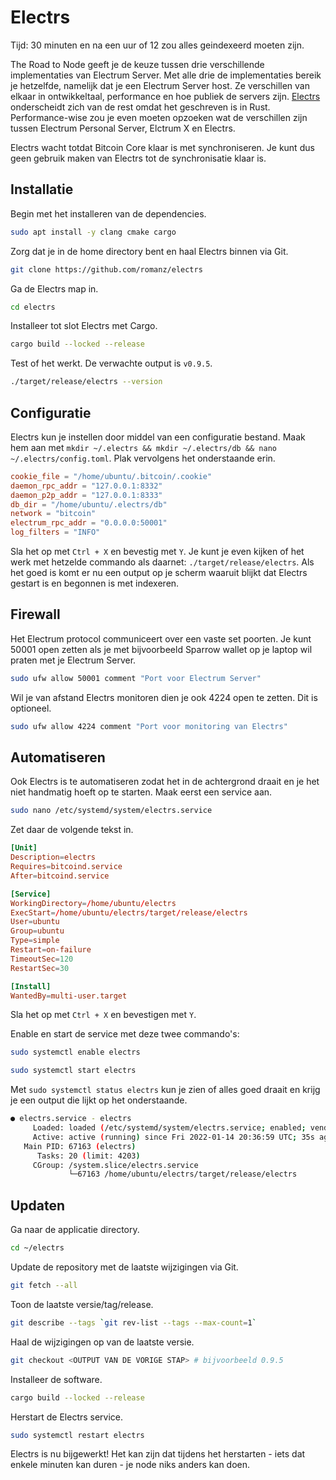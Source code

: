 

# Electrs

<Callout emoji="&#x2139;">
	Tijd: 30 minuten en na een uur of 12 zou alles geindexeerd moeten zijn.
</Callout>

The Road to Node geeft je de keuze tussen drie verschillende implementaties van Electrum Server. Met alle drie de implementaties bereik je hetzelfde, namelijk dat je een Electrum Server host. Ze verschillen van elkaar in ontwikkeltaal, performance en hoe publiek de servers zijn. [Electrs](https://github.com/romanz/electrs) onderscheidt zich van de rest omdat het geschreven is in Rust. Performance-wise zou je even moeten opzoeken wat de verschillen zijn tussen Electrum Personal Server, Elctrum X en Electrs.

Electrs wacht totdat Bitcoin Core klaar is met synchroniseren. Je kunt dus geen gebruik maken van Electrs tot de synchronisatie klaar is.

## Installatie

Begin met het installeren van de dependencies.

```bash
sudo apt install -y clang cmake cargo
```

Zorg dat je in de home directory bent en haal Electrs binnen via Git.

```bash
git clone https://github.com/romanz/electrs
```

Ga de Electrs map in.

```bash
cd electrs
```

Installeer tot slot Electrs met Cargo.

```bash
cargo build --locked --release
```

Test of het werkt. De verwachte output is `v0.9.5`.

```bash
./target/release/electrs --version
```

## Configuratie

Electrs kun je instellen door middel van een configuratie bestand. Maak hem aan met `mkdir ~/.electrs && mkdir ~/.electrs/db && nano ~/.electrs/config.toml`. Plak vervolgens het onderstaande erin.

```toml
cookie_file = "/home/ubuntu/.bitcoin/.cookie"
daemon_rpc_addr = "127.0.0.1:8332"
daemon_p2p_addr = "127.0.0.1:8333"
db_dir = "/home/ubuntu/.electrs/db"
network = "bitcoin"
electrum_rpc_addr = "0.0.0.0:50001"
log_filters = "INFO"
```

Sla het op met `Ctrl + X` en bevestig met `Y`. Je kunt je even kijken of het werk met hetzelde commando als daarnet: `./target/release/electrs`. Als het goed is komt er nu een output op je scherm waaruit blijkt dat Electrs gestart is en begonnen is met indexeren.

## Firewall

Het Electrum protocol communiceert over een vaste set poorten. Je kunt 50001 open zetten als je met bijvoorbeeld Sparrow wallet op je laptop wil praten met je Electrum Server.

```bash
sudo ufw allow 50001 comment "Port voor Electrum Server"
```

Wil je van afstand Electrs monitoren dien je ook 4224 open te zetten. Dit is optioneel.

```bash
sudo ufw allow 4224 comment "Port voor monitoring van Electrs"
```

## Automatiseren

Ook Electrs is te automatiseren zodat het in de achtergrond draait en je het niet handmatig hoeft op te starten. Maak eerst een service aan.

```bash
sudo nano /etc/systemd/system/electrs.service
```

Zet daar de volgende tekst in.

```toml
[Unit]
Description=electrs
Requires=bitcoind.service
After=bitcoind.service

[Service]
WorkingDirectory=/home/ubuntu/electrs
ExecStart=/home/ubuntu/electrs/target/release/electrs
User=ubuntu
Group=ubuntu
Type=simple
Restart=on-failure
TimeoutSec=120
RestartSec=30

[Install]
WantedBy=multi-user.target
```

Sla het op met `Ctrl + X` en bevestigen met `Y`.

Enable en start de service met deze twee commando's:

```bash
sudo systemctl enable electrs

sudo systemctl start electrs
```

Met `sudo systemctl status electrs` kun je zien of alles goed draait en krijg je een output die lijkt op het onderstaande.

```bash
● electrs.service - electrs
     Loaded: loaded (/etc/systemd/system/electrs.service; enabled; vendor preset: enabled)
     Active: active (running) since Fri 2022-01-14 20:36:59 UTC; 35s ago
   Main PID: 67163 (electrs)
      Tasks: 20 (limit: 4203)
     CGroup: /system.slice/electrs.service
             └─67163 /home/ubuntu/electrs/target/release/electrs
```

## Updaten

Ga naar de applicatie directory.

```bash
cd ~/electrs
```

Update de repository met de laatste wijzigingen via Git.

```bash
git fetch --all
```

Toon de laatste versie/tag/release.

```bash
git describe --tags `git rev-list --tags --max-count=1`
```

Haal de wijzigingen op van de laatste versie.

```bash
git checkout <OUTPUT VAN DE VORIGE STAP> # bijvoorbeeld 0.9.5
```

Installeer de software.

```bash
cargo build --locked --release
```

Herstart de Electrs service.

```bash
sudo systemctl restart electrs
```

Electrs is nu bijgewerkt! Het kan zijn dat tijdens het herstarten - iets dat enkele minuten kan duren - je node niks anders kan doen.